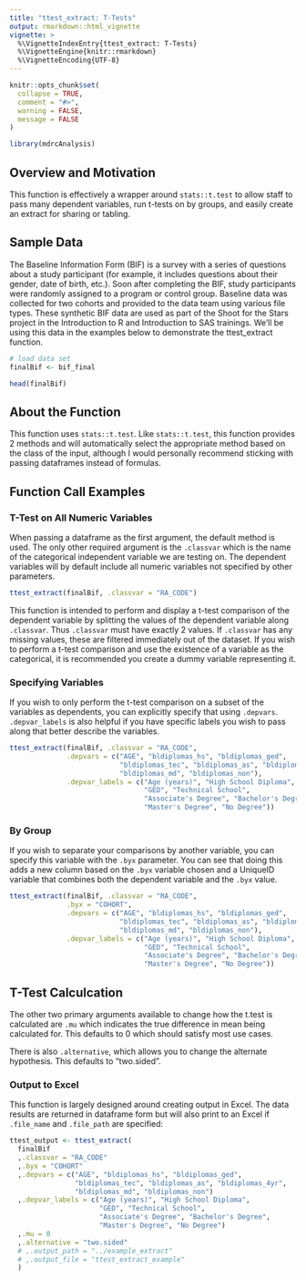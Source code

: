 ```yaml
---
title: "ttest_extract: T-Tests"
output: rmarkdown::html_vignette
vignette: >
  %\VignetteIndexEntry{ttest_extract: T-Tests}
  %\VignetteEngine{knitr::rmarkdown}
  %\VignetteEncoding{UTF-8}
---
```


```r
knitr::opts_chunk$set(
  collapse = TRUE,
  comment = "#>",
  warning = FALSE,
  message = FALSE
)

library(mdrcAnalysis)
```

## Overview and Motivation

This function is effectively a wrapper around `stats::t.test` to allow staff to pass
many dependent variables, run t-tests on by groups, and easily create an extract for sharing 
or tabling.

## Sample Data

The Baseline Information Form (BIF) is a survey with a series of questions about a study participant (for example, it includes questions about their gender, date of birth, etc.). Soon after completing the BIF, study participants were randomly assigned to a program or control group. Baseline data was collected for two cohorts and provided to the data team using various file types. These synthetic BIF data are used as part of the Shoot for the Stars project in the Introduction to R and Introduction to SAS trainings. We'll be using this data in the examples below to demonstrate the ttest_extract function.

```r
# load data set
finalBif <- bif_final
```

```r
head(finalBif)
```

## About the Function

This function uses `stats::t.test`. Like `stats::t.test`, this function provides 2 methods and 
will automatically select the appropriate method based on the class of the
input, although I would personally recommend sticking with passing dataframes
instead of formulas.

## Function Call Examples

### T-Test on All Numeric Variables

When passing a dataframe as the first argument, the default method is used. 
The only other required argument is the `.classvar` which is the name of the 
categorical independent variable we are testing on. The dependent variables will
by default include all numeric variables not specified by other parameters.


```r
ttest_extract(finalBif, .classvar = "RA_CODE")
```

This function is intended to perform and display a t-test comparison of the 
dependent variable by splitting the values of the dependent variable along 
`.classvar`. Thus `.classvar` must have exactly 2 values. If `.classvar` has any
missing values, these are filtered immediately out of the dataset. If you wish 
to perform a t-test comparison and use the existence of a variable as the 
categorical, it is recommended you create a dummy variable representing it.

### Specifying Variables

If you wish to only perform the t-test comparison on a subset of the variables
as dependents, you can explicitly specify that using  `.depvars`. `.depvar_labels` is also helpful if you have
specific labels you wish to pass along that better describe the variables.

```r

ttest_extract(finalBif, .classvar = "RA_CODE",
              .depvars = c("AGE", "bldiplomas_hs", "bldiplomas_ged",
                           "bldiplomas_tec", "bldiplomas_as", "bldiplomas_4yr",
                           "bldiplomas_md", "bldiplomas_non"),
              .depvar_labels = c("Age (years)", "High School Diploma",
                                 "GED", "Technical School",
                                 "Associate's Degree", "Bachelor's Degree",
                                 "Master's Degree", "No Degree"))
```

### By Group

If you wish to separate your comparisons by another variable, you can specify 
this variable with the `.byx` parameter. You can see that doing this adds a new 
column based on the `.byx` variable chosen and a UniqueID variable that combines
both the dependent variable and the `.byx` value.

```r

ttest_extract(finalBif, .classvar = "RA_CODE",
              .byx = "COHORT",
              .depvars = c("AGE", "bldiplomas_hs", "bldiplomas_ged",
                           "bldiplomas_tec", "bldiplomas_as", "bldiplomas_4yr",
                           "bldiplomas_md", "bldiplomas_non"),
              .depvar_labels = c("Age (years)", "High School Diploma",
                                 "GED", "Technical School",
                                 "Associate's Degree", "Bachelor's Degree",
                                 "Master's Degree", "No Degree"))  
```

## T-Test Calculcation

The other two primary arguments available to change how the t.test is calculated
are `.mu` which indicates the true difference in mean being calculated for. This
defaults to 0 which should satisfy most use cases. 

There is also `.alternative`,
which allows you to change the alternate hypothesis. This defaults to
"two.sided".

### Output to Excel

This function is largely designed around creating output in Excel. The data 
results are returned in dataframe form but will also print to an Excel if 
`.file_name` and `.file_path` are specified:

```r
ttest_output <- ttest_extract(
  finalBif 
  ,.classvar = "RA_CODE"
  ,.byx = "COHORT"
  ,.depvars = c("AGE", "bldiplomas_hs", "bldiplomas_ged",
                "bldiplomas_tec", "bldiplomas_as", "bldiplomas_4yr",
                "bldiplomas_md", "bldiplomas_non")
  ,.depvar_labels = c("Age (years)", "High School Diploma",
                      "GED", "Technical School",
                      "Associate's Degree", "Bachelor's Degree",
                      "Master's Degree", "No Degree")
  ,.mu = 0
  ,.alternative = "two.sided"
  # ,.output_path = "../example_extract"
  # ,.output_file = "ttest_extract_example"
  )  
```
